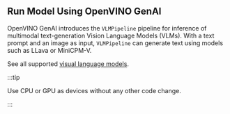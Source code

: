 
## Run Model Using OpenVINO GenAI

OpenVINO GenAI introduces the `VLMPipeline` pipeline for inference of multimodal text-generation Vision Language Models (VLMs).
With a text prompt and an image as input, `VLMPipeline` can generate text using models such as LLava or MiniCPM-V.

See all supported [visual language models](/docs/supported-models/#visual-language-models-vlms).

<LanguageTabs>
    <TabItemPython>
        <Tabs groupId="device">
            <TabItem label="CPU" value="cpu">
                <CodeExamplePython device="CPU" />
            </TabItem>
            <TabItem label="GPU" value="gpu">
                <CodeExamplePython device="GPU" />
            </TabItem>
        </Tabs>
    </TabItemPython>
    <TabItemCpp>
        <Tabs groupId="device">
            <TabItem label="CPU" value="cpu">
                <CodeExampleCPP device="CPU" />
            </TabItem>
            <TabItem label="GPU" value="gpu">
                <CodeExampleCPP device="GPU" />
            </TabItem>
        </Tabs>
    </TabItemCpp>
</LanguageTabs>

:::tip

Use CPU or GPU as devices without any other code change.

:::
